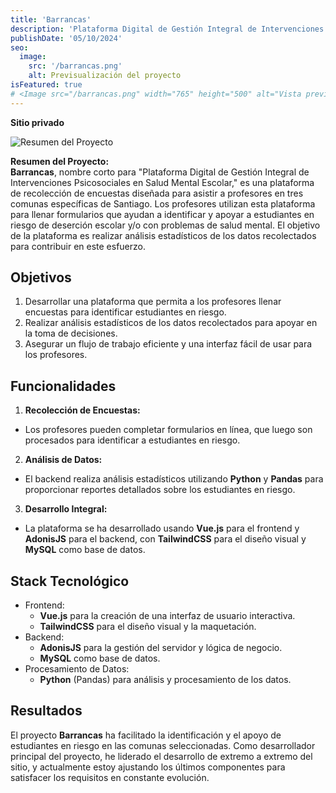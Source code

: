 ```yaml
---
title: 'Barrancas'
description: 'Plataforma Digital de Gestión Integral de Intervenciones Psicosociales en Salud Mental Escolar.'
publishDate: '05/10/2024'
seo:
  image:
    src: '/barrancas.png'
    alt: Previsualización del proyecto
isFeatured: true
# <Image src="/barrancas.png" width="765" height="500" alt="Vista previa del proyecto Barrancas" />
---
```


**Sitio privado**

![Resumen del Proyecto](/barrancas.png)

**Resumen del Proyecto:**  
**Barrancas**, nombre corto para "Plataforma Digital de Gestión Integral de Intervenciones Psicosociales en Salud Mental Escolar," es una plataforma de recolección de encuestas diseñada para asistir a profesores en tres comunas específicas de Santiago. Los profesores utilizan esta plataforma para llenar formularios que ayudan a identificar y apoyar a estudiantes en riesgo de deserción escolar y/o con problemas de salud mental. El objetivo de la plataforma es realizar análisis estadísticos de los datos recolectados para contribuir en este esfuerzo.

## Objetivos

1. Desarrollar una plataforma que permita a los profesores llenar encuestas para identificar estudiantes en riesgo.
2. Realizar análisis estadísticos de los datos recolectados para apoyar en la toma de decisiones.
3. Asegurar un flujo de trabajo eficiente y una interfaz fácil de usar para los profesores.

## Funcionalidades

1. **Recolección de Encuestas:**

- Los profesores pueden completar formularios en línea, que luego son procesados para identificar a estudiantes en riesgo.

2. **Análisis de Datos:**

- El backend realiza análisis estadísticos utilizando **Python** y **Pandas** para proporcionar reportes detallados sobre los estudiantes en riesgo.

3. **Desarrollo Integral:**

- La plataforma se ha desarrollado usando **Vue.js** para el frontend y **AdonisJS** para el backend, con **TailwindCSS** para el diseño visual y **MySQL** como base de datos.

## Stack Tecnológico

- Frontend:
  - **Vue.js** para la creación de una interfaz de usuario interactiva.
  - **TailwindCSS** para el diseño visual y la maquetación.
- Backend:
  - **AdonisJS** para la gestión del servidor y lógica de negocio.
  - **MySQL** como base de datos.
- Procesamiento de Datos:
  - **Python** (Pandas) para análisis y procesamiento de los datos.

## Resultados

El proyecto **Barrancas** ha facilitado la identificación y el apoyo de estudiantes en riesgo en las comunas seleccionadas. Como desarrollador principal del proyecto, he liderado el desarrollo de extremo a extremo del sitio, y actualmente estoy ajustando los últimos componentes para satisfacer los requisitos en constante evolución.
